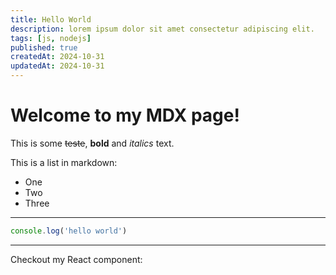 ```yaml
---
title: Hello World
description: lorem ipsum dolor sit amet consectetur adipiscing elit.
tags: [js, nodejs]
published: true
createdAt: 2024-10-31
updatedAt: 2024-10-31
---
```


# Welcome to my MDX page!

This is some ~~teste~~, **bold** and _italics_ text.

This is a list in markdown:

- One
- Two
- Three

---

```ts
console.log('hello world')
```

---

Checkout my React component:
